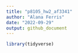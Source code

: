 ```yaml
---
title: "p8105_hw2_af3341"
author: "Alana Ferris"
date: "2022-09-29"
output: github_document
---
```


```r
library(tidyverse)
```

